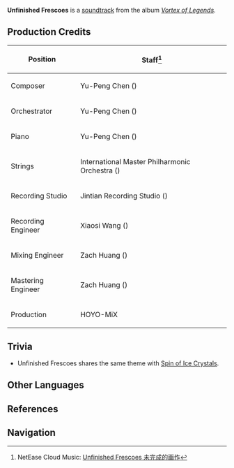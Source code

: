 {{Soundtrack Infobox
|title          =
|image          = Vortex of Legends.jpg
|album          = Vortex of Legends
|disc           =
|number         = 13
|featured       =
|featured2      =
|featured3      =
|featured_disc  =
|featured_disc2 =
|featured_disc3 =
|youtube_id     = n_-9mrBMLA8
|youtube_time   = 1059
|spotify_id     = 5tzdxDOfcslbXmGhbg6G8B
|played_in      = Dragonspine
|during         = [[Dragonspine]]
|domain         =
|previous       = The Flourishing Past
|next           = Spin of Ice Crystals
}}
'''Unfinished Frescoes''' is a [[soundtrack]] from the album ''[[Vortex of Legends]]''.

==Production Credits==
{| class="wikitable" style="text-align:left; height:0.5em"
! Position
! Staff<ref>NetEase Cloud Music: [https://music.163.com/#/song?id=1833805552 Unfinished Frescoes 未完成的画作]</ref>
|-
! Composer
| Yu-Peng Chen ({{Lang|zh=陈致逸|mini=1}})
|-
! Orchestrator
| Yu-Peng Chen ({{Lang|zh=陈致逸|mini=1}})
|-
! Piano
| Yu-Peng Chen ({{Lang|zh=陈致逸|mini=1}})
|-
! Strings
| International Master Philharmonic Orchestra ({{Lang|zh=国际首席爱乐乐团|mini=1}})
|-
! Recording Studio
| Jintian Recording Studio ({{Lang|zh=金田录音棚|mini=1}})
|-
! Recording Engineer
| Xiaosi Wang ({{Lang|zh=王小四|mini=1}})
|-
! Mixing Engineer
| Zach Huang ({{Lang|zh=黄巍|mini=1}})
|-
! Mastering Engineer
| Zach Huang ({{Lang|zh=黄巍|mini=1}})
|-
! Production
| HOYO-MiX
|}

==Trivia==
* Unfinished Frescoes shares the same theme with [[Spin of Ice Crystals]].

==Other Languages==
{{Other Languages
|default_hidden = 1
|en      = Unfinished Frescoes
|zhs     = 未完成的画作
|zhs_rm  = Wèiwánchéng de Huàzuò
|zht     = 未完成的畫作
|zht_rm  = Wèiwánchéng de Huàzuò
|ja      = 未完成のフレスコ
|ja_rm   = Mikansei no Furesuko
}}

==References==
{{Reflist}}

==Navigation==
{{Soundtrack Navbox|Vortex of Legends}}